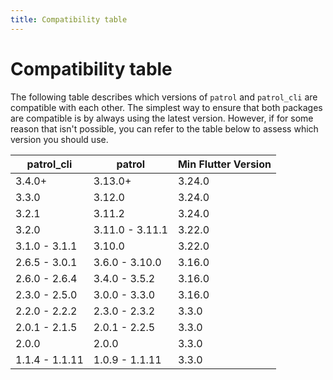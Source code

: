 ```yaml
---
title: Compatibility table
---
```


# Compatibility table

The following table describes which versions of `patrol`
and `patrol_cli` are compatible with each other.
The simplest way to ensure that both packages are compatible
is by always using the latest version. However,
if for some reason that isn't possible, you can refer to 
the table below to assess which version you should use.

|   patrol_cli   |     patrol     | Min Flutter Version |
| -------------- | -------------- | ------------------- |
| 3.4.0+         | 3.13.0+        | 3.24.0              |
| 3.3.0          | 3.12.0         | 3.24.0              |
| 3.2.1          | 3.11.2         | 3.24.0              |
| 3.2.0          | 3.11.0 - 3.11.1| 3.22.0              |
| 3.1.0 - 3.1.1  | 3.10.0         | 3.22.0              |
| 2.6.5 - 3.0.1  | 3.6.0 - 3.10.0 | 3.16.0              |
| 2.6.0 - 2.6.4  | 3.4.0 - 3.5.2  | 3.16.0              |
| 2.3.0 - 2.5.0  | 3.0.0 - 3.3.0  | 3.16.0              |
| 2.2.0 - 2.2.2  | 2.3.0 - 2.3.2  | 3.3.0               |
| 2.0.1 - 2.1.5  | 2.0.1 - 2.2.5  | 3.3.0               |
| 2.0.0          | 2.0.0          | 3.3.0               |
| 1.1.4 - 1.1.11 | 1.0.9 - 1.1.11 | 3.3.0               |
